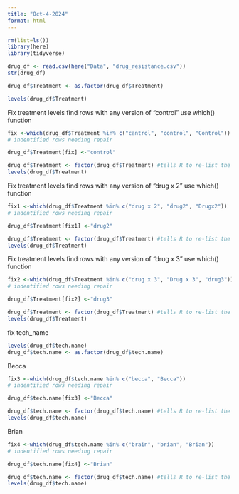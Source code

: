 ```yaml
---
title: "Oct-4-2024"
format: html
---
```


```r
rm(list=ls())
library(here)
library(tidyverse)
```

```r
drug_df <- read.csv(here("Data", "drug_resistance.csv"))
str(drug_df)

drug_df$Treatment <- as.factor(drug_df$Treatment)
```

```r
levels(drug_df$Treatment)
```

Fix treatment levels
find rows with any version of "control"
use which() function
```r
fix <-which(drug_df$Treatment %in% c("cantrol", "control", "Control"))
# indentified rows needing repair

drug_df$Treatment[fix] <-"control"

drug_df$Treatment <- factor(drug_df$Treatment) #tells R to re-list the levels of my facotr now that they have changes
levels(drug_df$Treatment)
```

Fix treatment levels
find rows with any version of "drug x 2"
use which() function
```r
fix1 <-which(drug_df$Treatment %in% c("drug x 2", "drug2", "Drugx2"))
# indentified rows needing repair

drug_df$Treatment[fix1] <-"drug2"

drug_df$Treatment <- factor(drug_df$Treatment) #tells R to re-list the levels of my facotr now that they have changes
levels(drug_df$Treatment)
```

Fix treatment levels
find rows with any version of "drug x 3"
use which() function
```r
fix2 <-which(drug_df$Treatment %in% c("drug x 3", "Drug x 3", "drug3"))
# indentified rows needing repair

drug_df$Treatment[fix2] <-"drug3"

drug_df$Treatment <- factor(drug_df$Treatment) #tells R to re-list the levels of my facotr now that they have changes
levels(drug_df$Treatment)
```


fix tech_name
```r
levels(drug_df$tech.name)
drug_df$tech.name <- as.factor(drug_df$tech.name)
```

Becca
```r
fix3 <-which(drug_df$tech.name %in% c("becca", "Becca"))
# indentified rows needing repair

drug_df$tech.name[fix3] <-"Becca"

drug_df$tech.name <- factor(drug_df$tech.name) #tells R to re-list the levels of my facotr now that they have changes
levels(drug_df$tech.name)
```

Brian
```r
fix4 <-which(drug_df$tech.name %in% c("brain", "brian", "Brian"))
# indentified rows needing repair

drug_df$tech.name[fix4] <-"Brian"

drug_df$tech.name <- factor(drug_df$tech.name) #tells R to re-list the levels of my facotr now that they have changes
levels(drug_df$tech.name)
```


